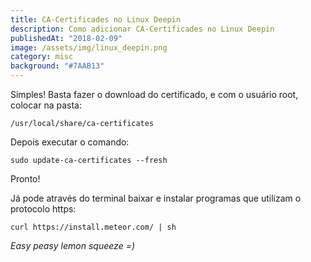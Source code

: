 ```yaml
---
title: CA-Certificades no Linux Deepin
description: Como adicionar CA-Certificades no Linux Deepin
publishedAt: "2018-02-09"
image: /assets/img/linux_deepin.png
category: misc
background: "#7AAB13"
---
```


Simples! Basta fazer o download do certificado, e com o usuário root, colocar na pasta:

```
/usr/local/share/ca-certificates
```

Depois executar o comando:

```
sudo update-ca-certificates --fresh
```

Pronto!

Já pode através do terminal baixar e instalar programas que utilizam o protocolo https:

```
curl https://install.meteor.com/ | sh
```

_Easy peasy lemon squeeze =)_
